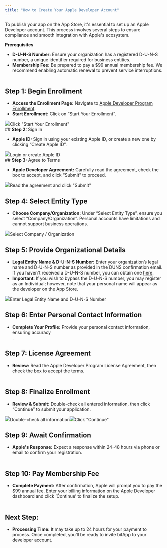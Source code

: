 ```yaml
---
title: "How to Create Your Apple Developer Account"
---
```


To publish your app on the App Store, it's essential to set up an Apple Developer account. This process involves several steps to ensure compliance and smooth integration with Apple's ecosystem.

**Prerequisites**

* **D-U-N-S Number:** Ensure your organization has a registered D-U-N-S number, a unique identifier required for business entities.
* **Membership Fee:** Be prepared to pay a $99 annual membership fee. We recommend enabling automatic renewal to prevent service interruptions.  
‍

## **Step 1:** Begin Enrollment

* **Access the Enrollment Page:** Navigate to [Apple Developer Program Enrollment](https://developer.apple.com/programs/enroll/).
* **Start Enrollment:** Click on “Start Your Enrollment”.  


![](https://cdn.prod.website-files.com/659655f5b20d395a5c69efcf/66bae535ee7f9fa6efcefb6a_AD_4nXdL5UYY0miHRXgPsWL3cr8DZSE8nqbY4zshWigOfi_ltDWgdFktISw4P5sSH1hDZiZB0JJiEhfMZj-HOL_4Gt6mwPyghKepR8NITBmbEBAUqCVET2ihYZk3EGL-gX-IJUrvFspn_Pr4r__RFXAhr21l0fI.png)Click "Start Your Enrollment"  
‍## **Step 2:** Sign In

* **Apple ID:** Sign in using your existing Apple ID, or create a new one by clicking “Create Apple ID”.  


![](https://cdn.prod.website-files.com/659655f5b20d395a5c69efcf/66bae535f6fb9c2790e93b97_AD_4nXfCEgHzj5z8S2PKqTwd7WDNqHzFJkc8s4Ajxm3WeEPaS5cUsIQS65IOuCeR6VfGnVFTJkev4IiJeKDwOf8tH7KhYdZNi7kaS78M3UHvLaWwBcExpbXVIlEC-kMhirW5VPfgqPU5pImlGzIzZT1WmUQAaDlp.png)Login or create Apple ID  
‍## **Step 3:** Agree to Terms

* **Apple Developer Agreement:** Carefully read the agreement, check the box to accept, and click “Submit” to proceed.  


![](https://cdn.prod.website-files.com/659655f5b20d395a5c69efcf/66bae535cf5ced4e810dd725_AD_4nXd9YaEs9Drgq34RW5Y6JcFVlALwA9GuaC4PuQeWwGvQLgClO-s0v-4TcT1VLjtlODOOj0P2Ua6O6VZl-qnsYzqAU_zEq3boZ4dnGQ3vq-gc_L2-tfmOqjQwgTEyMnu2bRG41FRD6C6kO5FG97sPpJMVZ5ZV.png)Read the agreement and click "Submit"‍

## **Step 4:** Select Entity Type

* **Choose Company/Organization:** Under “Select Entity Type”, ensure you select “Company/Organization”. Personal accounts have limitations and cannot support business operations.  


![](https://cdn.prod.website-files.com/659655f5b20d395a5c69efcf/66bae535936907e1759c8cf4_AD_4nXdPbBKbNe_oePjTnbGHoEnmE77CSbwBZtX4YZWYzUJjzCMNrYaeTJfuHbgUi4nfSWQNaLOkX_PjrT8wYEiUka6efRGFsfUOUZRZLaNe900v_c2fAt6mZauPZgOHcLIjJ36tAQhMqxCXJ2todM_Hqdnlaikr.png)Select Company / Organization‍

## **Step 5:** Provide Organizational Details

* **Legal Entity Name & D-U-N-S Number:** Enter your organization’s legal name and D-U-N-S number as provided in the DUNS confirmation email. If you haven't received a D-U-N-S number, you can obtain one [here](https://developer.apple.com/enroll/duns-lookup/#/search).
* **Important**: If you wish to bypass the D-U-N-S number, you may register as an Individual; however, note that your personal name will appear as the developer on the App Store.  


![](https://cdn.prod.website-files.com/659655f5b20d395a5c69efcf/66bae535d37e493d8baf92a1_AD_4nXcauBRquz4LAocFCXT317uDu81uDoJJj3e-fVI3hHfJhUVFqfH5hj-TdWOJ_9Av_R3ELtYFUMt1-A6YlZTRycQSOVV34-g3Yr7Jwo5WBKDTjHm69ldSdPYc6ywNbWpmulGmlWDL3x8rWtl2Kbb8sGUMujXn.png)Enter Legal Entity Name and D-U-N-S Number‍

## **Step 6:** Enter Personal Contact Information

* **Complete Your Profile:** Provide your personal contact information, ensuring accuracy  
.

## **Step 7:** License Agreement

* **Review:** Read the Apple Developer Program License Agreement, then check the box to accept the terms.  
‍

## **Step 8:** Finalize Enrollment

* **Review & Submit:** Double-check all entered information, then click “Continue” to submit your application.  


![](https://cdn.prod.website-files.com/659655f5b20d395a5c69efcf/66bae535ee7f9fa6efcefb66_AD_4nXcdy3GraBERUzy9MbmwfPr23oSFDBiCOdrYwhQV26jfRVUKspHxeKPzznKSnvA56RLn2WYSGE-nJcR0QdlSdUAjRBRzbpEWj782hlri3LwKGInCsBQ-iou4NIZLiYGfw7WDYtDYZ4EIkYcPrNTypjpKyVgE.png)Double-check all information![](https://cdn.prod.website-files.com/659655f5b20d395a5c69efcf/66bae5354be4d61ce5acde32_AD_4nXePIUQjwaWd7dvhDiM6XMviXadIKdZ1_0YlUn2yDsCfkLX58l8EPoquZY4YLaqWGoTqvB9ZRJwPSTmMLuTgOHSMoNsoZ4qdWzo5AO15v8go2YjsaLCz3wCWG2pFdXQJHUGfkJyNFQFs4Wae-2FgSAqyYuw.png)Click "Continue"‍

## **Step 9:** Await Confirmation

* **Apple's Response:** Expect a response within 24-48 hours via phone or email to confirm your registration.  
‍

## **Step 10:** Pay Membership Fee

* **Complete Payment:** After confirmation, Apple will prompt you to pay the $99 annual fee. Enter your billing information on the Apple Developer dashboard and click ‘Continue’ to finalize the setup.  
‍

## **Next Step:**

* **Processing Time:** It may take up to 24 hours for your payment to process. Once completed, you’ll be ready to invite bitApp to your developer account.
